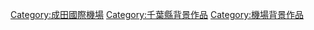 [[Category:成田國際機場|Category:成田國際機場]]
[[Category:千葉縣背景作品|Category:千葉縣背景作品]]
[[Category:機場背景作品|Category:機場背景作品]]